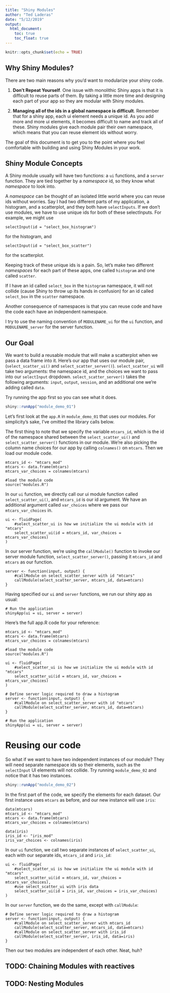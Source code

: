 ```yaml
---
title: "Shiny Modules"
author: "Ted Laderas"
date: "5/12/2019"
output: 
  html_document:
    toc: true
    toc_float: true
---
```


```r
knitr::opts_chunk$set(echo = TRUE)
```

## Why Shiny Modules?

There are two main reasons why you'd want to modularize your shiny code.

1. **Don't Repeat Yourself**. One issue with monolithic Shiny apps is that it is difficult to reuse parts of them. By taking a little more time and designing each part of your app so they are modular with Shiny modules. 

2. **Managing all of the ids in a global namespace is difficult**. Remember that for a shiny app, each ui element needs a unique id. As you add more and more ui elements, it becomes difficult to name and track all of these. Shiny modules give each module pair their own namespace, which means that you can reuse element ids without worry. 

The goal of this document is to get you to the point where you feel comfortable with building and using Shiny Modules in your work.

## Shiny Module Concepts

A Shiny module usually will have two functions: a `ui` functions, and a `server` function. They are tied together by a *namespace* id, so they know what *namespace* to look into. 

A *namespace* can be thought of an isolated little world where you can reuse ids without worries. Say I had two different parts of my application, a histogram, and a scatterplot, and they both have `selectInputs`. If we don't use modules, we have to use unique ids for both of these selectInputs. For example, we might use 

```
selectInput(id = "select_box_histogram")
```
for the histogram, and

```
selectInput(id = "select_box_scatter")
```

for the scatterplot.

Keeping track of these unique ids is a pain. So, let's make two different *namespaces* for each part of these apps, one called `histogram` and one called `scatter`. 

If I have an id called `select_box` in the `histogram` namespace, it will not collide (cause Shiny to throw up its hands in confusion) for an id called `select_box` in the `scatter` namespace.

Another consequence of namespaces is that you can reuse code and have the code each have an independent namespace.

I try to use the naming convention of `MODULENAME_ui` for the `ui` function, and `MODULENAME_server` for the server function. 

## Our Goal

We want to build a reusable module that will make a scatterplot when we pass a data frame into it. Here's our app that uses our module pair, (`select_scatter_ui()` and `select_scatter_server()`). `select_scatter_ui` will take two arguments: the namespace id, and the choices we want to pass into our `selectInput` dropdown. `select_scatter_server()` takes the following arguments: `input`, `output`, `session`, and an additional one we're adding called `data`. 

Try running the app first so you can see what it does.

```r
shiny::runApp("module_demo_01")
```

Let's first look at the `app.R` in `module_demo_01` that uses our modules. For simplicity's sake, I've omitted the library calls below.

The first thing to note that we specify the variable `mtcars_id`, which is the id of the namespace shared between the `select_scatter_ui()` and `select_scatter_server()` functions in our module. We're also picking the column name choices for our app by calling `colnames()` on `mtcars`. Then we load our module code.

```
mtcars_id <- "mtcars_mod"
mtcars <- data.frame(mtcars)
mtcars_var_choices = colnames(mtcars)

#load the module code
source("modules.R")
```

In our `ui` function, we directly call our ui module function called `select_scatter_ui()`, and `mtcars_id` is our id argument. We have an additional argument called `var_choices` where we pass our `mtcars_var_choices` in.

```
ui <- fluidPage(
    #select_scatter_ui is how we initialize the ui module with id "mtcars"
    select_scatter_ui(id = mtcars_id, var_choices = mtcars_var_choices)
)
```

In our server function, we're using the `callModule()` function to invoke our server module function, `select_scatter_server()`, passing it `mtcars_id` and `mtcars` as our function. 

```
server <- function(input, output) {
    #callModule on select_scatter_server with id "mtcars"
    callModule(select_scatter_server, mtcars_id, data=mtcars)
}
```

Having specified our `ui` and `server` functions, we run our shiny app as usual:

```
# Run the application 
shinyApp(ui = ui, server = server)
```

Here's the full app.R code for your reference:

```
mtcars_id <- "mtcars_mod"
mtcars <- data.frame(mtcars)
mtcars_var_choices = colnames(mtcars)

#load the module code
source("modules.R")

ui <- fluidPage(
    #select_scatter_ui is how we initialize the ui module with id "mtcars"
    select_scatter_ui(id = mtcars_id, var_choices = mtcars_var_choices)
)

# Define server logic required to draw a histogram
server <- function(input, output) {
    #callModule on select_scatter_server with id "mtcars"
    callModule(select_scatter_server, mtcars_id, data=mtcars)
}

# Run the application 
shinyApp(ui = ui, server = server)
```
# Reusing our code

So what if we want to have two independent instances of our module? They will need separate namespace ids so their elements, such as the `selectInput` UI elements will not collide. Try running `module_demo_02` and notice that it has two instances.

```r
shiny::runApp("module_demo_02")
```

In the first part of the code, we specify the elements for each dataset. Our first instance uses `mtcars` as before, and our new instance will use `iris`:

```
data(mtcars)
mtcars_id <- "mtcars_mod"
mtcars <- data.frame(mtcars)
mtcars_var_choices = colnames(mtcars)

data(iris)
iris_id <- "iris_mod"
iris_var_choices <- colnames(iris)
```

In our `ui` function, we call two separate instances of `select_scatter_ui`, each with our separate ids, `mtcars_id` and `iris_id`:

```
ui <- fluidPage(
    #select_scatter_ui is how we initialize the ui module with id "mtcars"
    select_scatter_ui(id = mtcars_id, var_choices = mtcars_var_choices),
    #use select_scatter_ui with iris data
    select_scatter_ui(id = iris_id, var_choices = iris_var_choices)
)
```

In our `server` function, we do the same, except with `callModule`:

```
# Define server logic required to draw a histogram
server <- function(input, output) {
    #callModule on select_scatter_server with mtcars_id
    callModule(select_scatter_server, mtcars_id, data=mtcars)
    #callModule on select_scatter_server with iris_id
    callModule(select_scatter_server, iris_id, data=iris)
}
```

Then our two modules are independent of each other. Neat, huh?

## TODO: Chaining Modules with reactives

## TODO: Nesting Modules
